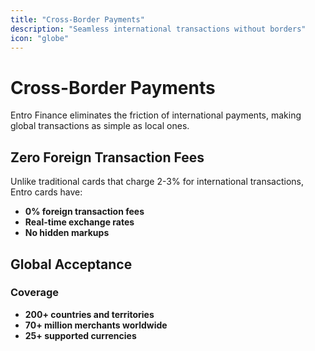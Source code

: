 ```yaml
---
title: "Cross-Border Payments"
description: "Seamless international transactions without borders"
icon: "globe"
---
```


# Cross-Border Payments

Entro Finance eliminates the friction of international payments, making global transactions as simple as local ones.

## Zero Foreign Transaction Fees

Unlike traditional cards that charge 2-3% for international transactions, Entro cards have:
- **0% foreign transaction fees**
- **Real-time exchange rates**
- **No hidden markups**

## Global Acceptance

### Coverage
- **200+ countries and territories**
- **70+ million merchants worldwide**
- **25+ supported currencies**

